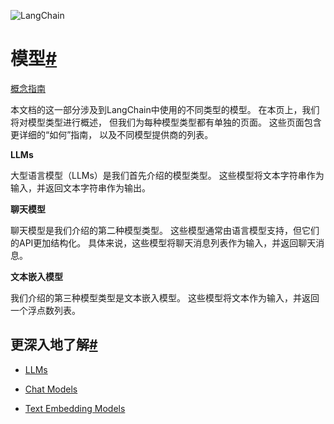 

<Head>
  <script>
    {
      `(function() {
         var _hmt = _hmt || [];
(function() {
  var hm = document.createElement("script");
  hm.src = "https://hm.baidu.com/hm.js?e60fb290e204e04c5cb6f79b0ac1e697";
  var s = document.getElementsByTagName("script")[0]; 
  s.parentNode.insertBefore(hm, s);
})();
       })();`
    }
  </script>
</Head>

![LangChain](https://pica.zhimg.com/50/v2-56e8bbb52aa271012541c1fe1ceb11a2_r.gif)





模型[#](#models "到这个标题的永久链接")
===========================
[概念指南](https://docs.langchain.com/docs/components/models)

本文档的这一部分涉及到LangChain中使用的不同类型的模型。
在本页上，我们将对模型类型进行概述，
但我们为每种模型类型都有单独的页面。
这些页面包含更详细的“如何”指南，
以及不同模型提供商的列表。

**LLMs**

大型语言模型（LLMs）是我们首先介绍的模型类型。
这些模型将文本字符串作为输入，并返回文本字符串作为输出。

**聊天模型**

聊天模型是我们介绍的第二种模型类型。
这些模型通常由语言模型支持，但它们的API更加结构化。
具体来说，这些模型将聊天消息列表作为输入，并返回聊天消息。

**文本嵌入模型**

我们介绍的第三种模型类型是文本嵌入模型。
这些模型将文本作为输入，并返回一个浮点数列表。

更深入地了解[#](#go-deeper "到这个标题的永久链接")
----------------------------------

* [LLMs](models/llms.html)

* [Chat Models](models/chat.html)

* [Text Embedding Models](models/text_embedding.html)

